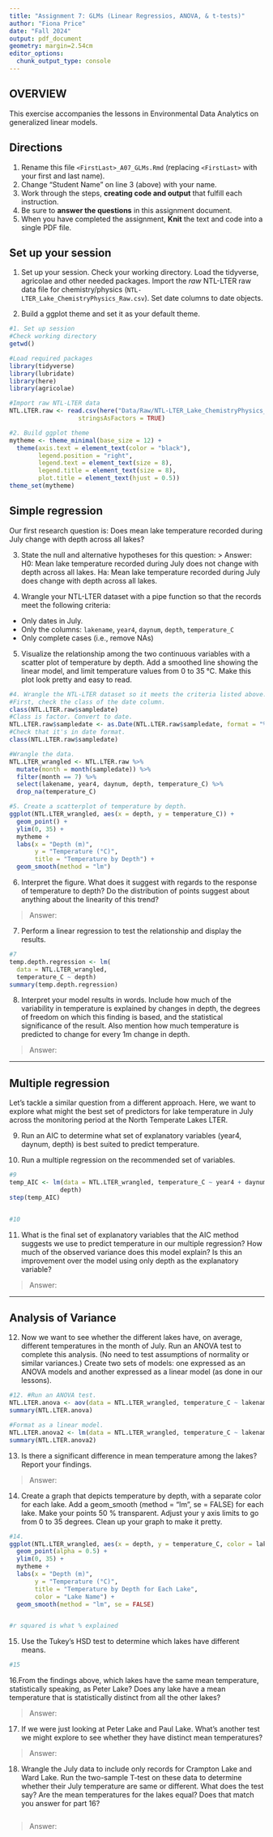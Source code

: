```yaml
---
title: "Assignment 7: GLMs (Linear Regressios, ANOVA, & t-tests)"
author: "Fiona Price"
date: "Fall 2024"
output: pdf_document
geometry: margin=2.54cm
editor_options: 
  chunk_output_type: console
---
```


## OVERVIEW

This exercise accompanies the lessons in Environmental Data Analytics on generalized linear models. 

## Directions
1. Rename this file `<FirstLast>_A07_GLMs.Rmd` (replacing `<FirstLast>` with your first and last name).
2. Change "Student Name" on line 3 (above) with your name.
3. Work through the steps, **creating code and output** that fulfill each instruction.
4. Be sure to **answer the questions** in this assignment document.
5. When you have completed the assignment, **Knit** the text and code into a single PDF file.


## Set up your session 
1. Set up your session. Check your working directory. Load the tidyverse, agricolae and other needed packages. Import the *raw* NTL-LTER raw data file for chemistry/physics (`NTL-LTER_Lake_ChemistryPhysics_Raw.csv`). Set date columns to date objects.

2. Build a ggplot theme and set it as your default theme.

```r
#1. Set up session
#Check working directory
getwd()

#Load required packages
library(tidyverse)
library(lubridate)
library(here)
library(agricolae)

#Import raw NTL-LTER data
NTL.LTER.raw <- read.csv(here("Data/Raw/NTL-LTER_Lake_ChemistryPhysics_Raw.csv"), 
                   stringsAsFactors = TRUE)

#2. Build ggplot theme
mytheme <- theme_minimal(base_size = 12) +
  theme(axis.text = element_text(color = "black"), 
        legend.position = "right",
        legend.text = element_text(size = 8),
        legend.title = element_text(size = 8),
        plot.title = element_text(hjust = 0.5))
theme_set(mytheme)
```

## Simple regression
Our first research question is: Does mean lake temperature recorded during July change with depth across all lakes?

3. State the null and alternative hypotheses for this question:
> Answer:
H0: Mean lake temperature recorded during July does not change with depth 
across all lakes.
Ha: Mean lake temperature recorded during July does change with depth 
across all lakes.


4.  Wrangle your NTL-LTER dataset with a pipe function so that the records meet the following criteria: 
 * Only dates in July. 
 * Only the columns: `lakename`, `year4`, `daynum`, `depth`, `temperature_C`
 * Only complete cases (i.e., remove NAs)

5. Visualize the relationship among the two continuous variables with a scatter plot of temperature by depth. Add a smoothed line showing the linear model, and limit temperature values from 0 to 35 °C. Make this plot look pretty and easy to read.

```r
#4. Wrangle the NTL-LTER dataset so it meets the criteria listed above.
#First, check the class of the date column.
class(NTL.LTER.raw$sampledate)
#Class is factor. Convert to date.
NTL.LTER.raw$sampledate <- as.Date(NTL.LTER.raw$sampledate, format = "%m/%d/%y")
#Check that it's in date format.
class(NTL.LTER.raw$sampledate)

#Wrangle the data.
NTL.LTER_wrangled <- NTL.LTER.raw %>% 
  mutate(month = month(sampledate)) %>% 
  filter(month == 7) %>% 
  select(lakename, year4, daynum, depth, temperature_C) %>% 
  drop_na(temperature_C)

#5. Create a scatterplot of temperature by depth. 
ggplot(NTL.LTER_wrangled, aes(x = depth, y = temperature_C)) +
  geom_point() +
  ylim(0, 35) +
  mytheme +
  labs(x = "Depth (m)",
       y = "Temperature (°C)", 
       title = "Temperature by Depth") +
  geom_smooth(method = "lm")

```


6. Interpret the figure. What does it suggest with regards to the response of temperature to depth? Do the distribution of points suggest about anything about the linearity of this trend?

> Answer: 


7. Perform a linear regression to test the relationship and display the results.

```r
#7
temp.depth.regression <- lm(
  data = NTL.LTER_wrangled,
  temperature_C ~ depth)
summary(temp.depth.regression)

```


8. Interpret your model results in words. Include how much of the variability in temperature is explained by changes in depth, the degrees of freedom on which this finding is based, and the statistical significance of the result. Also mention how much temperature is predicted to change for every 1m change in depth. 

> Answer:


---

## Multiple regression
Let's tackle a similar question from a different approach. Here, we want to explore what might the best set of predictors for lake temperature in July across the monitoring period at the North Temperate Lakes LTER. 


9. Run an AIC to determine what set of explanatory variables (year4, daynum, depth) is best suited to predict temperature.

10. Run a multiple regression on the recommended set of variables. 

```r
#9
temp_AIC <- lm(data = NTL.LTER_wrangled, temperature_C ~ year4 + daynum + 
              depth)
step(temp_AIC)


#10


```

11. What is the final set of explanatory variables that the AIC method suggests we use to predict temperature in our multiple regression? How much of the observed variance does this model explain? Is this an improvement over the model using only depth as the explanatory variable?

> Answer: 



---
## Analysis of Variance

12. Now we want to see whether the different lakes have, on average, different temperatures in the month of July. Run an ANOVA test to complete this analysis. (No need to test assumptions of normality or similar variances.) Create two sets of models: one expressed as an ANOVA models and another expressed as a linear model (as done in our lessons).

```r
#12. #Run an ANOVA test. 
NTL.LTER.anova <- aov(data = NTL.LTER_wrangled, temperature_C ~ lakename)
summary(NTL.LTER.anova)

#Format as a linear model.
NTL.LTER.anova2 <- lm(data = NTL.LTER_wrangled, temperature_C ~ lakename)
summary(NTL.LTER.anova2)

```

13. Is there a significant difference in mean temperature among the lakes? Report your findings. 

> Answer: 



14. Create a graph that depicts temperature by depth, with a separate color for each lake. Add a geom_smooth (method = "lm", se = FALSE) for each lake. Make your points 50 % transparent. Adjust your y axis limits to go from 0 to 35 degrees. Clean up your graph to make it pretty. 

```r
#14.
ggplot(NTL.LTER_wrangled, aes(x = depth, y = temperature_C, color = lakename)) +
  geom_point(alpha = 0.5) +
  ylim(0, 35) +
  mytheme +
  labs(x = "Depth (m)",
       y = "Temperature (°C)", 
       title = "Temperature by Depth for Each Lake",
       color = "Lake Name") +
  geom_smooth(method = "lm", se = FALSE)


#r squared is what % explained

```

15. Use the Tukey's HSD test to determine which lakes have different means.

```r
#15


```

16.From the findings above, which lakes have the same mean temperature, statistically speaking, as Peter Lake? Does any lake have a mean temperature that is statistically distinct from all the other lakes?

>Answer:

 

17. If we were just looking at Peter Lake and Paul Lake. What's another test we might explore to see whether they have distinct mean temperatures? 

>Answer: 



18. Wrangle the July data to include only records for Crampton Lake and Ward Lake. Run the two-sample T-test on these data to determine whether their July temperature are same or different. What does the test say? Are the mean temperatures for the lakes equal? Does that match you answer for part 16?

```r

```

>Answer: 
